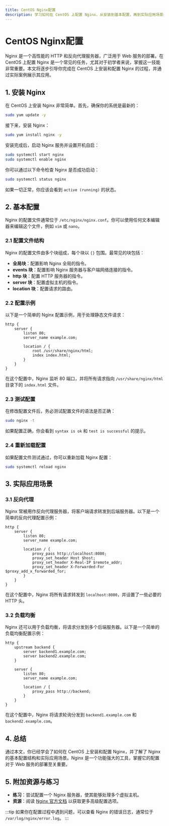 ```yaml
---
title: CentOS Nginx配置
description: 学习如何在 CentOS 上配置 Nginx，从安装到基本配置，再到实际应用场景的全面指南。
---
```


# CentOS Nginx配置

Nginx 是一个高性能的 HTTP 和反向代理服务器，广泛用于 Web 服务的部署。在 CentOS 上配置 Nginx 是一个常见的任务，尤其对于初学者来说，掌握这一技能非常重要。本文将逐步引导你完成在 CentOS 上安装和配置 Nginx 的过程，并通过实际案例展示其应用。

## 1. 安装 Nginx

在 CentOS 上安装 Nginx 非常简单。首先，确保你的系统是最新的：

```bash
sudo yum update -y
```

接下来，安装 Nginx：

```bash
sudo yum install nginx -y
```

安装完成后，启动 Nginx 服务并设置开机自启：

```bash
sudo systemctl start nginx
sudo systemctl enable nginx
```

你可以通过以下命令检查 Nginx 是否成功启动：

```bash
sudo systemctl status nginx
```

如果一切正常，你应该会看到 `active (running)` 的状态。

## 2. 基本配置

Nginx 的配置文件通常位于 `/etc/nginx/nginx.conf`。你可以使用任何文本编辑器来编辑这个文件，例如 `vim` 或 `nano`。

### 2.1 配置文件结构

Nginx 的配置文件由多个块组成，每个块以 `{}` 包围。最常见的块包括：

- **全局块**：配置影响 Nginx 全局的指令。
- **events 块**：配置影响 Nginx 服务器与客户端网络连接的指令。
- **http 块**：配置 HTTP 服务器的指令。
- **server 块**：配置虚拟主机的指令。
- **location 块**：配置请求的路由。

### 2.2 配置示例

以下是一个简单的 Nginx 配置示例，用于处理静态文件请求：

```nginx
http {
    server {
        listen 80;
        server_name example.com;

        location / {
            root /usr/share/nginx/html;
            index index.html;
        }
    }
}
```

在这个配置中，Nginx 监听 80 端口，并将所有请求指向 `/usr/share/nginx/html` 目录下的 `index.html` 文件。

### 2.3 测试配置

在修改配置文件后，务必测试配置文件的语法是否正确：

```bash
sudo nginx -t
```

如果配置正确，你会看到 `syntax is ok` 和 `test is successful` 的提示。

### 2.4 重新加载配置

如果配置文件测试通过，你可以重新加载 Nginx 配置：

```bash
sudo systemctl reload nginx
```

## 3. 实际应用场景

### 3.1 反向代理

Nginx 常被用作反向代理服务器，将客户端请求转发到后端服务器。以下是一个简单的反向代理配置示例：

```nginx
http {
    server {
        listen 80;
        server_name example.com;

        location / {
            proxy_pass http://localhost:8080;
            proxy_set_header Host $host;
            proxy_set_header X-Real-IP $remote_addr;
            proxy_set_header X-Forwarded-For $proxy_add_x_forwarded_for;
        }
    }
}
```

在这个配置中，Nginx 将所有请求转发到 `localhost:8080`，并设置了一些必要的 HTTP 头。

### 3.2 负载均衡

Nginx 还可以用于负载均衡，将请求分发到多个后端服务器。以下是一个简单的负载均衡配置示例：

```nginx
http {
    upstream backend {
        server backend1.example.com;
        server backend2.example.com;
    }

    server {
        listen 80;
        server_name example.com;

        location / {
            proxy_pass http://backend;
        }
    }
}
```

在这个配置中，Nginx 将请求轮询分发到 `backend1.example.com` 和 `backend2.example.com`。

## 4. 总结

通过本文，你已经学会了如何在 CentOS 上安装和配置 Nginx，并了解了 Nginx 的基本配置结构和实际应用场景。Nginx 是一个功能强大的工具，掌握它的配置对于 Web 服务的部署至关重要。

## 5. 附加资源与练习

- **练习**：尝试配置一个 Nginx 服务器，使其能够处理多个虚拟主机。
- **资源**：阅读 [Nginx 官方文档](https://nginx.org/en/docs/) 以获取更多高级配置选项。

:::tip
如果你在配置过程中遇到问题，可以查看 Nginx 的错误日志，通常位于 `/var/log/nginx/error.log`。
:::